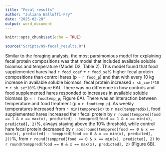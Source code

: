 ```yaml
---
title: "Fecal results"
author: "Juliana Balluffi-Fry"
date: "2025-02-28"
output: word_document
---
```


```r
knitr::opts_chunk$set(echo = TRUE)

source("Scripts/09-fecal_results.R")


```

Similar to the foraging analysis, the most parsimonious model for explaining fecal protein compositions was that model that included available soluble bioamss and temperature (Model D2, Table 2). This model found that food supplemented hares had `r food_coef` ± `r food_se`% higher fecal protein compositions than control hares (p = `r food_p`) and that with every 10 kg increase in available soluble biomass, fecal protein increased `r sb_coef*10` ± `r sb_se*10`% (Figure 6A). There was no difference in how controls and food supplemented hares responded to increases in available soluble biomass (p = `r foodtemp_p`; Figure 6A). There was an interaction between temperature and food treatment (p = `r foodtemp_p`). As weekly temperatures increased from `r min(temppred$x)` to `r max(temppred$x)`, food supplemented hares increased their fecal protein by `r round(temppred[food == 1 & x == max(x), predicted] - temppred[food == 1 & x == min(x), predicted], 2)`%, always staying above the 10% threshold, while control hare fecal protein decreased  by `r abs(round(temppred[food == 0 & x == max(x), predicted] - temppred[food == 0 & x == min(x), predicted], 2))`%, from `r round(temppred[food == 0 & x == min(x), predicted], 2)` to `r round(temppred[food == 0 & x == max(x), predicted], 2)` (Figure 6B).




